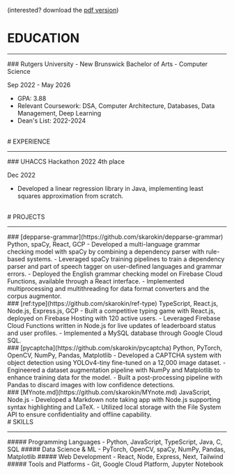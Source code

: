 (interested? download the [pdf version](https://docs.google.com/document/d/1Lx08w3H91Z7bkabc3S1iGBtXa9qtNXdhNe58tYcncno/export?format=pdf))
<br/>
# EDUCATION
<hr className="w-64 lg:w-96 h-1 my-2 border-0 rounded bg-slate-600"/>
### Rutgers University - New Brunswick
Bachelor of Arts - Computer Science

Sep 2022 - May 2026
- GPA: 3.88
- Relevant Coursework: DSA, Computer Architecture, Databases, Data Management, Deep Learning
- Dean's List: 2022-2024
<br/>
# EXPERIENCE 
<hr className="w-64 lg:w-96 h-1 my-2 border-0 rounded bg-slate-600"/>
### UHACCS Hackathon 2022
4th place

Dec 2022
- Developed a linear regression library in Java, implementing least squares approximation from scratch.

<br/>
# PROJECTS 
<hr className="w-64 lg:w-96 h-1 my-2 border-0 rounded bg-slate-600"/>
### [depparse-grammar](https://github.com/skarokin/depparse-grammar)
Python, spaCy, React, GCP
- Developed a multi-language grammar checking model with spaCy by combining a dependency parser with rule-based systems.
- Leveraged spaCy training pipelines to train a dependency parser and part of speech tagger on user-defined languages and grammar errors.
- Deployed the English grammar checking model on Firebase Cloud Functions, available through a React interface.
- Implemented multiprocessing and multithreading for data format converters and the corpus augmentor.
<br/>
### [ref:type](https://github.com/skarokin/ref-type)
TypeScript, React.js, Node.js, Express.js, GCP
- Built a competitive typing game with React.js, deployed on Firebase Hosting with 120 active users.
- Leveraged Firebase Cloud Functions written in Node.js for live updates of leaderboard status and user profiles.
- Implemented a MySQL database through Google Cloud SQL.
<br/>
### [pycaptcha](https://github.com/skarokin/pycaptcha)
Python, PyTorch, OpenCV, NumPy, Pandas, Matplotlib
- Developed a CAPTCHA system with object detection using YOLOv4-tiny fine-tuned on a 12,000 image dataset.
- Engineered a dataset augmentation pipeline with NumPy and Matplotlib to enhance training data for the model.
- Built a post-processing pipeline with Pandas to discard images with low confidence detections.
<br/>
### [MYnote.md](https://github.com/skarokin/MYnote.md)
JavaScript, Node.js
- Developed a Markdown note taking app with Node.js supporting syntax highlighting and LaTeX.
- Utilized local storage with the File System API to ensure confidentiality and offline capability.
<br/>
# SKILLS 
<hr className="w-64 lg:w-96 h-1 my-2 border-0 rounded bg-slate-600"/>
##### Programming Languages 
- Python, JavaScript, TypeScript, Java, C, SQL
##### Data Science & ML
- PyTorch, OpenCV, spaCy, NumPy, Pandas, Matplotlib
##### Web Development
- React, Node, Express, Next, Tailwind
##### Tools and Platforms
- Git, Google Cloud Platform, Jupyter Notebook